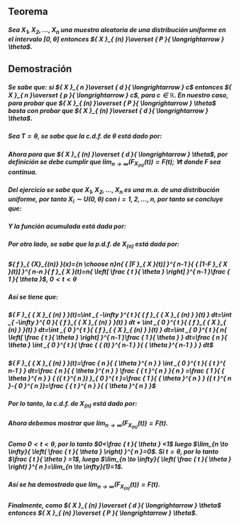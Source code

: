 ## Teorema

##### Sea ${X}_{1},{X}_{2},...,{X}_{n}$ una muestra aleatoria de una distribución uniforme en el intervalo $[0,\theta]$ entonces ${ X }_{ (n) }\overset { P }{ \longrightarrow  } \theta$.

## Demostración

##### Se sabe que: si ${ X }_{ n }\overset { d }{ \longrightarrow  } c$ entonces ${ X }_{ n }\overset { p }{ \longrightarrow  } c$, para $c\in \mathbb{R}$. En nuestro caso, para probar que ${ X }_{ (n) }\overset { P }{ \longrightarrow  } \theta$ basta con probar que ${ X }_{ (n) }\overset { d }{ \longrightarrow  } \theta$.

##### Sea $T=\theta$, se sabe que la $c.d.f.$ de $\theta$ está dado por:

\begin{equation}
F(t) = \left\lbrace
\begin{array}{ll}
0 & t<\theta\\
1 & t\ge \theta 
\end{array}
\right.
\end{equation}

##### Ahora para que ${ X }_{ (n) }\overset { d }{ \longrightarrow  } \theta$, por definición se debe cumplir que $\lim_{n \to \infty}({ F }_{ { X }_{ (n) } }(t))=F(t)$; $\forall t$ donde $F$ sea continua.

##### Del ejercicio se sabe que ${X}_{1},{X}_{2},...,{X}_{n}$ es una $m.a.$ de una distribución uniforme, por tanto ${ X }_{ i }\sim U(0,\theta )$ con $i=1,2,...,n$, por tanto se concluye que:

\begin{equation}
{ f }_{ X }(x) = \left\lbrace
\begin{array}{ll}
\frac { 1 }{ \theta  }  & 0<x<\theta\\
0 & en\quad otro\quad caso
\end{array}
\right.
\end{equation}

##### Y la función acumulada está dada por:

\begin{equation}
{ F }_{ X }(x) = \left\lbrace
\begin{array}{ll}
0 & x\le 0\\
\frac { x }{ \theta  }  & 0<x<\theta\\
1 & x\ge 0
\end{array}
\right.
\end{equation}

##### Por otro lado, se sabe que la $p.d.f.$ de ${X}_{(n)}$ está dada por:

##### ${ f }_{ {X}_{(n)} }(x)={n \choose n}n{ { [F }_{ X }(t)] }^{ n-1 }{ { [1-F }_{ X }(t)] }^{ n-n }{ f }_{ X }(t)=n{ \left[ \frac { t }{ \theta  }  \right]  }^{ n-1 }\frac { 1 }{ \theta  }$, $0<t<\theta$

##### Así se tiene que:

##### ${ F }_{ { X }_{ (n) } }(t)=\int _{ -\infty  }^{ t }{ { f }_{ { X }_{ (n) } }(t) } dt=\int _{ -\infty  }^{ 0 }{ { f }_{ { X }_{ (n) } }(t) } dt + \int _{ 0 }^{ t }{ { f }_{ { X }_{ (n) } }(t) } dt=\int _{ 0 }^{ t }{ { f }_{ { X }_{ (n) } }(t) } dt=\int _{ 0 }^{ t }{ n{ \left[ \frac { t }{ \theta  }  \right]  }^{ n-1 }\frac { 1 }{ \theta  }  } dt=\frac { n }{ \theta  } \int _{ 0 }^{ t }{ \frac { { (t) }^{ n-1 } }{ { \theta  }^{ n-1 } }  } dt$

##### ${ F }_{ { X }_{ (n) } }(t)=\frac { n }{ { \theta  }^{ n } } \int _{ 0 }^{ t }{ { t }^{ n-1 } } dt=\frac { n }{ { \theta  }^{ n } } \frac { { t }^{ n } }{ n } =\frac { 1 }{ { \theta  }^{ n } } { ({ t }^{ n }) }_{ 0 }^{ t }=\frac { 1 }{ { \theta  }^{ n } } ({ t }^{ n }-{ 0 }^{ n })=\frac { { t }^{ n } }{ { \theta  }^{ n } }$

##### Por lo tanto, la $c.d.f.$ de ${ X }_{ (n) }$ está dado por:

\begin{equation}
{ F }_{ X_{(n)} }(t) = \left\lbrace
\begin{array}{ll}
0 & t\le 0\\
\frac { { t }^{ n } }{ { \theta  }^{ n } }  & 0<t<\theta\\
1 & t\ge \theta
\end{array}
\right.
\end{equation}

##### Ahora debemos mostrar que $\lim_{n \to \infty}({ F }_{ { X }_{ (n) } }(t))=F(t)$.

##### Como $0<t<\theta$, por lo tanto $0<\frac { t }{ \theta  } <1$ luego $\lim_{n \to \infty}{ \left( \frac { t }{ \theta  }  \right)  }^{ n }=0$. Si $t=\theta$, por lo tanto $\frac { t }{ \theta  } =1$, luego $\lim_{n \to \infty}{ \left( \frac { t }{ \theta  }  \right)  }^{ n }=\lim_{n \to \infty}(1)=1$.

##### Así se ha demostrado que $\lim_{n \to \infty}({ F }_{ { X }_{ (n) } }(t))=F(t)$.

##### Finalmente, como ${ X }_{ (n) }\overset { d }{ \longrightarrow  } \theta$ entonces ${ X }_{ (n) }\overset { P }{ \longrightarrow  } \theta$.